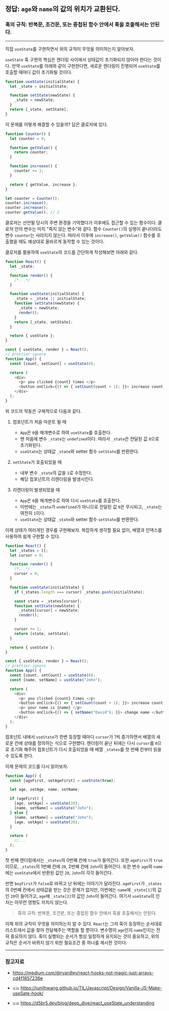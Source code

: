 
## 정답: `age`와 `name`의 값의 위치가 교환된다.

<Counter />

### 훅의 규칙: 반복문, 조건문, 또는 중첩된 함수 안에서 훅을 호출해서는 안된다.

---

직접 `useState`를 구현하면서 위의 규칙이 무엇을 의미하는지 알아보자.

`useState` 훅 구현의 핵심은 렌더링 사이에서 상태값이 초기화되지 않아야 한다는 것이다. 만약 `useState`를 아래와 같이 구현한다면, 새로운 렌더링이 진행되어 `useState`를 호출할 때마다 값이 초기화될 것이다.

```js showLineNumbers
function useState(initialState) {
  let _state = initialState;

  function setState(newState) {
    _state = newState;
  }
  return [_state, setState];
}
```

이 문제를 어떻게 해결할 수 있을까? 답은 클로저에 있다.

```js showLineNumbers title="closureExample.js"
function Counter() {
  let counter = 0;

  function getValue() {
    return counter;
  }

  function increase() {
    counter += 1;
  }

  return { getValue, increase };
}

let counter = Counter();
counter.increase();
counter.increase();
counter.getValue(); // 2
```

클로저는 선언될 당시의 주변 환경을 기억했다가 이후에도 접근할 수 있는 함수이다. 클로저 안의 변수는 마치 "죽지 않는 변수"와 같다. 함수 `Counter()`의 실행이 끝나더라도 변수 `counter`는 사라지지 않는다. 따라서 이후에 `increase()`, `getValue()` 함수를 호출했을 때도 예상대로 올바르게 동작할 수 있는 것이다.

클로저를 활용하여 `useState`의 코드를 간단하게 작성해보면 아래와 같다.

```js showLineNumbers title="src/core/React.js"
function React() {
  let _state;

  function render() {
    /*...*/
  }

  function useState(initialState) {
    _state = _state || initialState;
    function setState(newState) {
      _state = newState;
      render();
    }
    return [_state, setState];
  }

  return { useState };
}
```

```js showLineNumbers title="src/App.jsx" "// prettier-ignore"#hidden
const { useState, render } = React();
// prettier-ignore
function App() {
  const [count, setCount] = useState(0);

  return (
    <div>
      <p> you clicked {count} times </p>
      <button onClick={() => { setCount(count + 1); }}> increase count </button>
    </div>
  );
}
```

위 코드의 작동은 구체적으로 다음과 같다.

1. 컴포넌트가 처음 마운트 될 때

   - `App`은 `0`을 매개변수로 하여 `useState`를 호출한다.
   - 맨 처음에 변수 `_state`는 `undefined`이다. 따라서 `_state`은 전달된 값 `0`으로 초기화된다.
   - `useState`는 상태값 `_state`와 setter 함수 `setState`를 반환한다.

2. `setState`가 호출되었을 때

   - 내부 변수 `_state`의 값을 `1`로 수정한다.
   - 해당 컴포넌트의 리렌더링을 발생시킨다.

3. 리렌더링이 발생되었을 때
   - `App`은 `0`을 매개변수로 하여 다시 `useState`를 호출한다.
   - 이번에는 `_state`가 `undefined`가 아니므로 전달된 값 `0`은 무시되고, `_state`는 여전히 `1`이다.
   - `useState`는 상태값 `_state`와 setter 함수 `setState`를 반환한다.

이제 상태가 여러개인 경우를 구현해보자. 복잡하게 생각할 필요 없이, 배열과 인덱스를 사용하여 쉽게 구현할 수 있다.

```js showLineNumbers title="src/core/React.js"
function React() {
  let _states = [];
  let cursor = 0;

  function render() {
    /*...*/
    cursor = 0;
  }

  function useState(initialState) {
    if (_states.length === cursor) _states.push(initialState);

    const state = _states[cursor];
    function setState(newState) {
      _states[cursor] = newState;
      render();
    }

    cursor += 1;
    return [state, setState];
  }

  return { useState };
}
```

```js showLineNumbers title="src/App.jsx" "// prettier-ignore"#hidden
const { useState, render } = React();
// prettier-ignore
function App() {
  const [count, setCount] = useState(0);
  const [name, setName] = useState("John");

  return (
    <div>
      <p> you clicked {count} times </p>
      <button onClick={() => { setCount(count + 1); }}> increase count </button>
      <p> your name is {name} </p>
      <button onClick={() => { setName("David"); }}> change name </button>
    </div>
  );
}
```

컴포넌트 내에서 `useState`가 한번 등장할 때마다 `cursor`가 1씩 증가하면서 배열의 새로운 칸에 상태를 정의하는 식으로 구현했다. 렌더링이 끝난 뒤에는 다시 `cursor`를 `0`으로 초기화 해주어 컴포넌트가 다시 호출되었을 때 배열 `_states`를 첫 번째 칸부터 읽을 수 있도록 한다.

이제 문제의 코드를 다시 읽어보자.

```js showLineNumbers
function App() {
  const [ageFirst, setAgeFirst] = useState(true);

  let age, setAge, name, setName;

  if (ageFirst) {
    [age, setAge] = useState(20);
    [name, setName] = useState("John");
  } else {
    [name, setName] = useState("John");
    [age, setAge] = useState(20);
  }

  return (
    //...
  );
}
```

첫 번째 렌더링에서는 `_states`의 0번째 칸에 `true`가 들어간다. 또한 `ageFirst`가 `true`이므로, `_states`의 1번째 칸에 `20`, 2번째 칸에 `John`이 들어간다. 또한 변수 `age`와 `name`에는 `useState`에서 반환된 값인 `20`, `John`이 각각 들어간다.

반면 `boyFirst`가 `false`로 바뀌고 난 뒤에는 이야기가 달라진다. `ageFirst`가 `_states`의 0번째 칸에서 상태값을 받는 것은 문제가 없지만, 이번에는 `name`에 `_state[1]`의 값인 `20`이 들어가고, `age`에 `_state[2]`의 값인 `John`이 들어간다. 여기서 `useState`의 인자는 아무런 영향도 끼치지 않는다.

> 훅의 규칙: 반복문, 조건문, 또는 중첩된 함수 안에서 훅을 호출해서는 안된다.

이제 위의 규칙이 무엇을 의미하는지 알 수 있다. `React`는 그저 훅이 등장하는 순서대로 리스트에서 값을 찾아 전달해주는 역할을 할 뿐이다. 변수명이 `age`인지 `name`인지는 전혀 중요하지 않다. 훅이 실행되는 순서가 항상 일정하게 유지되는 것이 중요하고, 위의 규칙은 순서가 바뀌지 않기 위한 필요조건 중 하나를 제시한 것이다.

---

### 참고자료

- https://medium.com/@ryardley/react-hooks-not-magic-just-arrays-cd4f1857236e

- `🇰🇷` https://junilhwang.github.io/TIL/Javascript/Design/Vanilla-JS-Make-useSate-hook/

- `🇰🇷` https://d5br5.dev/blog/deep_dive/react_useState_understanding
